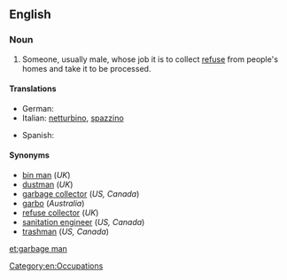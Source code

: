 ==English==
{{wikipedia|Waste collector}}
===Noun===
{{en-noun|sg= [[garbage]] [[man]]|pl=garbage men}}

# {{US|Canada}} Someone, usually male, whose job it is to collect [[refuse]] from people's homes and take it to be processed.

====Translations====

{{trans-top|refuse collector}}
* German: {{t|de|Müllmann|m}}
* Italian: [[netturbino]], [[spazzino]]
{{trans-mid}}
* Spanish: {{t|es|basurero}}
{{trans-bottom}}

====Synonyms====
* [[bin man]] (''UK'')
* [[dustman]] (''UK'')
* [[garbage collector]] (''US, Canada'')
* [[garbo]] (''Australia'')
* [[refuse collector]] (''UK'')
* [[sanitation engineer]] (''US, Canada'')
* [[trashman]] (''US, Canada'')

[[Category:en:Occupations]]

[[et:garbage man]]